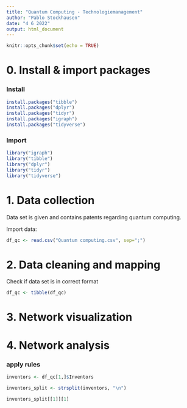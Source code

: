 ```yaml
---
title: "Quantum Computing - Technologiemanagement"
author: "Pablo Stockhausen"
date: "4 6 2022"
output: html_document
---
```


```r
knitr::opts_chunk$set(echo = TRUE)
```

# 0. Install & import packages

### Install

```r
install.packages("tibble")
install.packages("dplyr")
install.packages("tidyr")
install.packages("igraph")
install.packages("tidyverse")
```

### Import

```r
library("igraph")
library("tibble")
library("dplyr")
library("tidyr")
library("tidyverse")
```


# 1. Data collection

Data set is given and contains patents regarding quantum computing.

Import data:
```r
df_qc <- read.csv("Quantum computing.csv", sep=";")
```

# 2. Data cleaning and mapping

Check if data set is in correct format
```r
df_qc <- tibble(df_qc)
```


# 3. Network visualization
# 4. Network analysis



### apply rules

```r
inventors <- df_qc[1,]$Inventors

inventors_split <- strsplit(inventors, "\n")

inventors_split[[1]][1]
```



